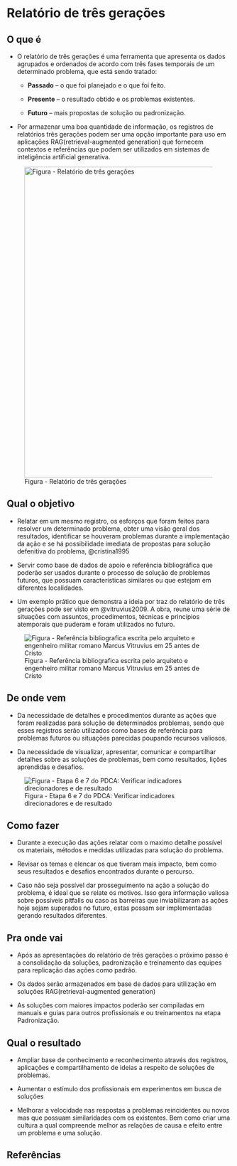 # Relatório de três gerações

## O que é {.unnumbered}

-   O relatório de três gerações é uma ferramenta que apresenta os dados agrupados e ordenados de acordo com três fases temporais de um determinado problema, que está sendo tratado:
    -   **Passado** – o que foi planejado e o que foi feito.

    -   **Presente** – o resultado obtido e os problemas existentes.

    -   **Futuro** – mais propostas de solução ou padronização.
-   Por armazenar uma boa quantidade de informação, os registros de relatórios três gerações podem ser uma opção importante para uso em aplicações RAG(retrieval-augmented generation) que fornecem contextos e referências que podem ser utilizados em sistemas de inteligência artificial generativa.

![Figura - Relatório de três gerações](images\three_generation_report.png){width="699"}

## Qual o objetivo {.unnumbered}

-   Relatar em um mesmo registro, os esforços que foram feitos para resolver um determinado problema, obter uma visão geral dos resultados, identificar se houveram problemas durante a implementação da ação e se há possibilidade imediata de propostas para solução defenitiva do problema, @cristina1995

-   Servir como base de dados de apoio e referência bibliográfica que poderão ser usados durante o processo de solução de problemas futuros, que possuam características similares ou que estejam em diferentes localidades.

-   Um exemplo prático que demonstra a ideia por traz do relatório de três gerações pode ser visto em @vitruvius2009. A obra, reune uma série de situações com assuntos, procedimentos, técnicas e princípios atemporais que puderam e foram utilizados no futuro.

![Figura - Referência bibliografica escrita pelo arquiteto e engenheiro militar romano Marcus Vitruvius em 25 antes de Cristo](images/tres_geracoes_vitruvio.jpg)

## De onde vem {.unnumbered}

-   Da necessidade de detalhes e procedimentos durante as ações que foram realizadas para solução de determinados problemas, sendo que esses registros serão utilizados como bases de referência para problemas futuros ou situações parecidas poupando recursos valiosos.

-   Da necessidade de visualizar, apresentar, comunicar e compartilhar detalhes sobre as soluções de problemas, bem como resultados, lições aprendidas e desafios.

![Figura - Etapa 6 e 7 do PDCA: Verificar indicadores direcionadores e de resultado](images/step_67.png)

## Como fazer {.unnumbered}

-   Durante a execução das ações relatar com o maximo detalhe possível os materiais, métodos e medidas utilizadas para solução do problema.

-   Revisar os temas e elencar os que tiveram mais impacto, bem como seus resultados e desafios encontrados durante o percurso.

-   Caso não seja possível dar prosseguimento na ação a solução do problema, é ideal que se relate os motivos. Isso gera informação valiosa sobre possíveis pitfalls ou caso as barreiras que inviabilizaram as ações hoje sejam superados no futuro, estas possam ser implementadas gerando resultados diferentes.

## Pra onde vai {.unnumbered}

-   Após as apresentações do relatório de três gerações o próximo passo é a consolidação da soluções, padronização e treinamento das equipes para replicação das ações como padrão.

-   Os dados serão armazenados em base de dados para utilização em soluções RAG(retrieval-augmented generation)

-   As soluções com maiores impactos poderão ser compiladas em manuais e guias para outros profissionais e ou treinamentos na etapa Padronização.

## Qual o resultado {.unnumbered}

-   Ampliar base de conhecimento e reconhecimento através dos registros, aplicações e compartilhamento de ideias a respeito de soluções de problemas.

-   Aumentar o estímulo dos profissionais em experimentos em busca de soluções

-   Melhorar a velocidade nas respostas a problemas reincidentes ou novos mas que possuam similaridades com os existentes. Bem como criar uma cultura a qual compreende melhor as relações de causa e efeito entre um problema e uma solução.

## Referências {.unnumbered}
